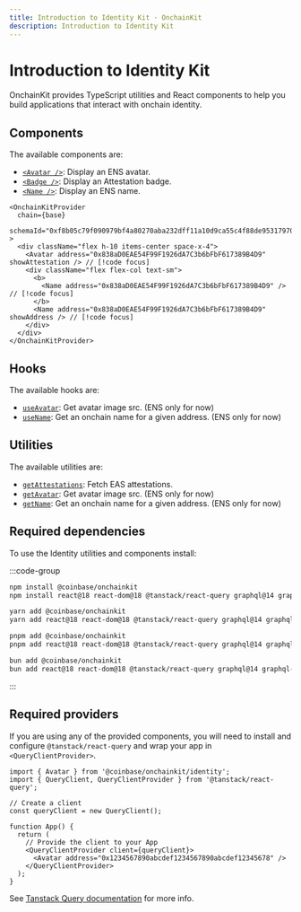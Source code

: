```yaml
---
title: Introduction to Identity Kit · OnchainKit
description: Introduction to Identity Kit
---
```



# Introduction to Identity Kit

OnchainKit provides TypeScript utilities and React components to help you build applications that interact with onchain identity.

## Components

The available components are:

- [`<Avatar />`](/identity/avatar): Display an ENS avatar.
- [`<Badge />`](/identity/badge): Display an Attestation badge.
- [`<Name />`](/identity/name): Display an ENS name.

```tsx
<OnchainKitProvider
  chain={base}
  schemaId="0xf8b05c79f090979bf4a80270aba232dff11a10d9ca55c4f88de95317970f0de9"
>
  <div className="flex h-10 items-center space-x-4">
    <Avatar address="0x838aD0EAE54F99F1926dA7C3b6bFbF617389B4D9" showAttestation /> // [!code focus]
    <div className="flex flex-col text-sm">
      <b>
        <Name address="0x838aD0EAE54F99F1926dA7C3b6bFbF617389B4D9" /> // [!code focus]
      </b>
      <Name address="0x838aD0EAE54F99F1926dA7C3b6bFbF617389B4D9" showAddress /> // [!code focus]
    </div>
  </div>
</OnchainKitProvider>
```

<App>
  <OnchainKitProvider
    chain={base}
    schemaId="0xf8b05c79f090979bf4a80270aba232dff11a10d9ca55c4f88de95317970f0de9"
  >
    <div className="flex h-10 items-center space-x-4">
      <Avatar address="0x838aD0EAE54F99F1926dA7C3b6bFbF617389B4D9" showAttestation />
      <div className="flex flex-col text-sm">
        <b>
          <Name address="0x838aD0EAE54F99F1926dA7C3b6bFbF617389B4D9" />
        </b>
        <Name address="0x838aD0EAE54F99F1926dA7C3b6bFbF617389B4D9" showAddress />
      </div>
    </div>
  </OnchainKitProvider>
</App>

## Hooks

The available hooks are:

- [`useAvatar`](/identity/use-avatar): Get avatar image src. (ENS only for now)
- [`useName`](/identity/use-name): Get an onchain name for a given address. (ENS only for now)

## Utilities

The available utilities are:

- [`getAttestations`](/identity/get-attestations): Fetch EAS attestations.
- [`getAvatar`](/identity/get-avatar): Get avatar image src. (ENS only for now)
- [`getName`](/identity/get-name): Get an onchain name for a given address. (ENS only for now)

## Required dependencies

To use the Identity utilities and components install:

:::code-group

```bash [npm]
npm install @coinbase/onchainkit
npm install react@18 react-dom@18 @tanstack/react-query graphql@14 graphql-request@6
```

```bash [yarn]
yarn add @coinbase/onchainkit
yarn add react@18 react-dom@18 @tanstack/react-query graphql@14 graphql-request@6
```

```bash [pnpm]
pnpm add @coinbase/onchainkit
pnpm add react@18 react-dom@18 @tanstack/react-query graphql@14 graphql-request@6
```

```bash [bun]
bun add @coinbase/onchainkit
bun add react@18 react-dom@18 @tanstack/react-query graphql@14 graphql-request@6
```

:::

## Required providers

If you are using any of the provided components, you will need to install and configure `@tanstack/react-query` and wrap your app in `<QueryClientProvider>`.

```tsx
import { Avatar } from '@coinbase/onchainkit/identity';
import { QueryClient, QueryClientProvider } from '@tanstack/react-query';

// Create a client
const queryClient = new QueryClient();

function App() {
  return (
    // Provide the client to your App
    <QueryClientProvider client={queryClient}>
      <Avatar address="0x1234567890abcdef1234567890abcdef12345678" />
    </QueryClientProvider>
  );
}
```

See [Tanstack Query documentation](https://tanstack.com/query/v5/docs/framework/react/quick-start) for more info.
